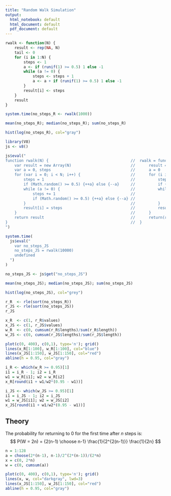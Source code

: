 ```yaml
---
title: "Random Walk Simulation"
output:
  html_notebook: default
  html_document: default
  pdf_document: default
---
```

```r
rwalk <- function(N) {
    result <- rep(NA, N)
    tail <- 0
    for (i in 1:N) {
        steps <- 1
        a <- if (runif(1) >= 0.5) 1 else -1
        while (a != 0) {
            steps <- steps + 1
            a <- a + if (runif(1) >= 0.5) 1 else -1
        }
        result[i] <- steps
    }
    result
}
```

```r
system.time(no_steps_R <- rwalk(1000))
```

```r
mean(no_steps_R); median(no_steps_R); sum(no_steps_R)
```

```r
hist(log(no_steps_R), col="gray")
```

```r
library(V8)
js <- v8()
```

```r
js$eval("
function rwalk(N) {                                    //  rwalk = function(N) {
    var result = new Array(N)                          //      result = rep(NA, N)
    var a = 0, steps                                   //      a = 0
    for (var i = 0; i < N; i++) {                      //      for (i in 1:N) {
        steps = 1                                      //          steps = 1
        if (Math.random() >= 0.5) {++a} else {--a}     //          if (runif(1) >= 0.5) {a = a+1} else {a = a-1}
        while (a != 0) {                               //          while (a != 0) {
            steps += 1                                 //              steps = steps + 1
            if (Math.random() >= 0.5) {++a} else {--a} //              if (runif(1) >= 0.5) {a = a+1} else {a = a-1}
        }                                              //          }
        result[i] = steps                              //          result[i] = steps
    }                                                  //      }
    return result                                      //      return(result)
}                                                      //  }
")
```

```r
system.time(
  js$eval("
    var no_steps_JS
    no_steps_JS = rwalk(10000)
    undefined
  ")
)
```

```r
no_steps_JS <- js$get("no_steps_JS")
```

```r
mean(no_steps_JS); median(no_steps_JS); sum(no_steps_JS)
```

```r
hist(log(no_steps_JS), col="grey")
```

```r
r_R  <- rle(sort(no_steps_R))
r_JS <- rle(sort(no_steps_JS))
r_JS
```

```r
x_R  <- c(1, r_R$values)
x_JS <- c(1, r_JS$values)
w_R  <- c(0, cumsum(r_R$lengths)/sum(r_R$length))
w_JS <- c(0, cumsum(r_JS$lengths)/sum(r_JS$length))

plot(c(0, 400), c(0,1), type='n'); grid()
lines(x_R[1:100], w_R[1:100], col="blue")
lines(x_JS[1:150], w_JS[1:150], col="red")
abline(h = 0.95, col="gray")
```

```r
i_R <- which(w_R >= 0.95)[1]
i1 = i_R - 1; i2 = i_R
w1 = w_R[i1]; w2 = w_R[i2]
x_R[round(i1 + w1/w2*(0.95 - w1))]

i_JS <- which(w_JS >= 0.95)[1]
i1 = i_JS - 1; i2 = i_JS
w1 = w_JS[i1]; w2 = w_JS[i2]
x_JS[round(i1 + w1/w2*(0.95 - w1))]
```

## Theory

The probability for returning to 0 for the first time after $n$ steps is:
$$
    P(W = 2n) = {2(n-1) \choose n-1} \frac{1}{2^{2(n-1)}} \frac{1}{2n}
$$

```r
n = 1:128
a = choose(2*(n-1), n-1)/2^(2*(n-1))/(2*n)
x = c(0, 2*n)
w = c(0, cumsum(a))

plot(c(0, 400), c(0,1), type='n'); grid()
lines(x, w, col="darkgray", lwd=3)
lines(x_JS[1:150], w_JS[1:150], col="red")
abline(h = 0.95, col="gray")
```

